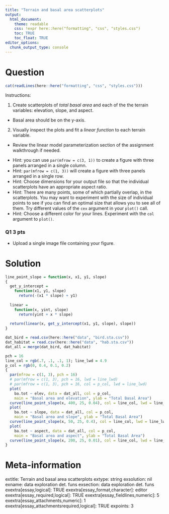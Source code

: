 ```yaml
---
title: "Terrain and basal area scatterplots"
output:  
  html_document:
    theme: readable
    css: !expr here::here("formatting", "css", "styles.css")
    toc: TRUE
    toc_float: TRUE
editor_options: 
  chunk_output_type: console
---
```




Question
========

```r
cat(readLines(here::here("formatting", "css", "styles.css")))
```

Instructions:

1.  Create scatterplots of *total basal area* and each of the the terrain variables: elevation, slope, and aspect. 
- Basal area should be on the y-axis.
2. Visually inspect the plots and fit a *linear function* to each terrain variable.  
- Review the linear model parameterization section of the assignment walkthrough if needed.


<div class="hintborder">


- Hint: you can use `par(mfrow = c(3, 1))` to create a figure with three panels arranged in a single column.
- Hint: `par(mfrow = c(1, 3))` will create a figure with three panels arranged in a single row.
- Hint: Choose dimensions for your output file so that the individual scatterplots have an appropriate aspect ratio.
- Hint: There are many points, some of which partially overlap, in the scatterplots.  You may want to experiment with the size of individual points to see if you can find an optimal size that allows you to see all of them.  Try different values of the `cex` argument in your `plot()` call.
- Hint: Choose a different color for your lines.  Experiment with the `col` argument to `plot()`.

</div>





<div class="questionborder">

### Q1 3 pts

- Upload a single image file containing your figure.

</div>


Solution
========

```r
line_point_slope = function(x, x1, y1, slope)
{
  get_y_intercept = 
    function(x1, y1, slope) 
      return(-(x1 * slope) + y1)
  
  linear = 
    function(x, yint, slope) 
      return(yint + x * slope)
  
  return(linear(x, get_y_intercept(x1, y1, slope), slope))
}

dat_bird = read.csv(here::here("data", "bird.sta.csv"))
dat_habitat = read.csv(here::here("data", "hab.sta.csv"))
dat_all = merge(dat_bird, dat_habitat)

pch = 16
line_col = rgb(.7, .1, .1, 1); line_lwd = 4.9
p_col = rgb(0, 0.4, 0.1, 0.2)
{
  par(mfrow = c(1, 3), pch = 16)
  # par(mfrow = c(1, 3), pch = 16, lwd = line_lwd)
  # par(mfrow = c(1, 3), pch = 16, col = p_col, lwd = line_lwd)
  plot(
    ba.tot ~ elev, data = dat_all, col = p_col,
    main = "Basal area and elevation", ylab = "Total Basal Area")
  curve(line_point_slope(x, 400, 25, 0.04), col = line_col, lwd = line_lwd, add = TRUE)
  plot(
    ba.tot ~ slope, data = dat_all, col = p_col,
    main = "Basal area and slope", ylab = "Total Basal Area")
  curve(line_point_slope(x, 50, 25, 0.4), col = line_col, lwd = line_lwd, add = TRUE)
  plot(
    ba.tot ~ aspect, data = dat_all, col = p_col,
    main = "Basal area and aspect", ylab = "Total Basal Area")
  curve(line_point_slope(x, 200, 25, 0.01), col = line_col, lwd = line_lwd, add = TRUE)
}

```

Meta-information
================
extitle: Terrain and basal area scatterplots
extype: string
exsolution: nil
exname: data exploration det. funs
exsection: data exploration det. funs
exextra[essay,logical]: TRUE
exextra[essay_format,character]: editor
exextra[essay_required,logical]: TRUE
exextra[essay_fieldlines,numeric]: 5
exextra[essay_attachments,numeric]: 1
exextra[essay_attachmentsrequired,logical]: TRUE
expoints: 3
